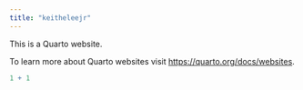 ```yaml
---
title: "keitheleejr"
---
```


This is a Quarto website.

To learn more about Quarto websites visit <https://quarto.org/docs/websites>.

```r
1 + 1
```
